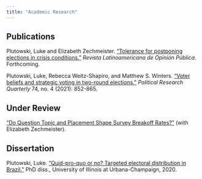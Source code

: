 ```yaml
---
title: "Academic Research"
---
```


## Publications

Plutowski, Luke and Elizabeth Zechmeister.  ["Tolerance for postponing elections in crisis conditions."](files/research/rlop.doc) _Revista Latinoamericana de Opinión Pública_.  Forthcoming.  

Plutowski, Luke, Rebecca Weitz-Shapiro, and Matthew S. Winters. ["Voter beliefs and strategic voting in two-round elections."](https://journals.sagepub.com/doi/full/10.1177/1065912920940791) _Political Research Quarterly_ 74, no. 4 (2021): 852-865.

## Under Review

["Do Question Topic and Placement Shape Survey Breakoff Rates?"](files/research/haitibreakoff.pdf)  (with Elizabeth Zechmeister).

## Dissertation

Plutowski, Luke. ["Quid-pro-quo or no? Targeted electoral distribution in Brazil."](https://core.ac.uk/reader/334979830) PhD diss., University of Illinois at Urbana-Champaign, 2020.
